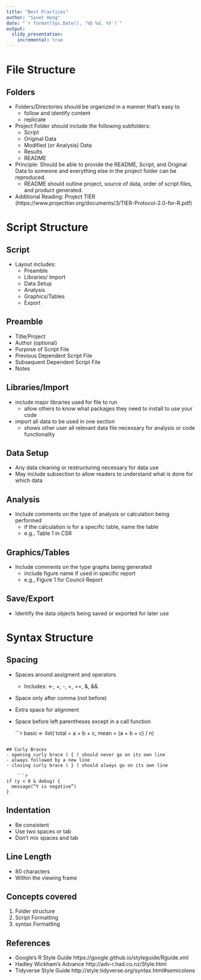 ```yaml
---
title: "Best Practices"
author: "Savet Hong"
date: "`r format(Sys.Date(), '%b %d, %Y')`"
output:
  slidy_presentation:
    incremental: true
---
```


# File Structure

## Folders

- Folders/Directories should be organized in a manner that's easy to
    + follow and identify content 
    + replicate
    
- Project Folder should include the following subfolders:
    + Script
    + Original Data
    + Modified (or Analysis) Data
    + Results
    + README
    
- Principle: Should be able to provide the README, Script, and Original Data to someone and everything else in the project folder can be reproduced. 
    + README should outline project, source of data, order of script files, and product generated.
    
- Additional Reading:
   Project TIER (https://www.projecttier.org/documents/3/TIER-Protocol-2.0-for-R.pdf)

# Script Structure

## Script

- Layout includes:
    + Preamble
    + Libraries/ Import
    + Data Setup
    + Analysis
    + Graphics/Tables
    + Export
    
## Preamble    
- Title/Project
- Author (optional)
- Purpose of Script File
- Previous Dependent Script File
- Subsequent Dependent Script File
- Notes


<!---
![](../images/preamble.jpg)
-->

## Libraries/Import
- include major libraries used for file to run
    + allow others to know what packages they need to install to use your code
- import all data to be used in one section
    + shows other user all relevant data file necessary for analysis or code functionality

<!---
![](../images/import.jpg)
-->

## Data Setup
- Any data cleaning or restructuring necessary for data use
- May include subsection to allow readers to understand what is done for which data

## Analysis
- Include comments on the type of analysis or calculation being performed 
    + if the calculation is for a specific table, name the table
    + e.g., Table 1 in CSR 

## Graphics/Tables
- Include comments on the type graphs being generated
    + include figure name if used in specific report
    + e.g., Figure 1 for Council Report
    
## Save/Export
- Identify the data objects being saved or exported for later use


# Syntax Structure

## Spacing 
- Spaces around assigment and operators
    + Includes: <-, +, -, =, ==, &, &&
- Space only after comma (not before)
- Extra space for alignment
- Space before left parentheses except in a call function

    ```r
basic  <- list(
  total = a + b + c, 
  mean  = (a + b + c) / n)

```

## Curly Braces
- opening curly brace ( { ) should never go on its own line
- always followed by a new line
- closing curly brace ( } ) should always go on its own line

    ```r
if (y < 0 & debug) {
  message(“Y is negative”)
}

```

## Indentation
- Be consistent
- Use two spaces or tab
- Don't mix spaces and tab

## Line Length
- 80 characters
- Within the viewing frame

## Concepts covered
1. Folder structure
2. Script Formatting
3. syntax Formatting

## References
- Google's R Style Guide
https://google.github.io/styleguide/Rguide.xml
- Hadley Wickham's Advance
http://adv-r.had.co.nz/Style.html
- Tidyverse Style Guide
http://style.tidyverse.org/syntax.html#semicolons